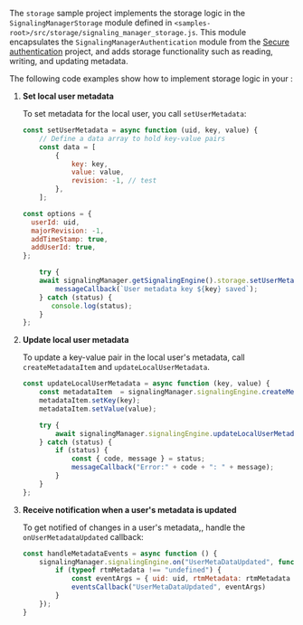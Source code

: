 <PlatformWrapper platform="web">

The <Vpd k="SDK" /> `storage` sample project implements the <Vpd k="NAME" /> storage logic in the `SignalingManagerStorage` module defined in `<samples-root>/src/storage/signaling_manager_storage.js`. This module encapsulates the `SignalingManagerAuthentication` module from the [Secure authentication](../get-started/authentication-workflow) project, and adds storage functionality such as reading, writing, and updating metadata.

The following code examples show how to implement storage logic in your <Vpd k="NAME" /> <Vpl k="CLIENT" />:

1. **Set local user metadata**

    To set metadata for the local user, you call `setUserMetadata`: 

    ```javascript
    const setUserMetadata = async function (uid, key, value) {
        // Define a data array to hold key-value pairs
        const data = [
            {
                key: key,
                value: value,
                revision: -1, // test
            },
        ];

    const options = {
      userId: uid,
      majorRevision: -1,
      addTimeStamp: true,
      addUserId: true,
    };

        try {
        await signalingManager.getSignalingEngine().storage.setUserMetadata(data, options);
            messageCallback(`User metadata key ${key} saved`);
        } catch (status) {
           console.log(status);
        }
    };
    ```

1. **Update local user metadata**

    To update a key-value pair in the local user's metadata, call `createMetadataItem` and `updateLocalUserMetadata`. 

    ```javascript
    const updateLocalUserMetadata = async function (key, value) {
        const metadataItem  = signalingManager.signalingEngine.createMetadataItem();
        metadataItem.setKey(key);
        metadataItem.setValue(value);

        try {
            await signalingManager.signalingEngine.updateLocalUserMetadata([metadataItem]);
        } catch (status) {
            if (status) {
                const { code, message } = status;
                messageCallback("Error:" + code + ": " + message);
            }
        }
    };
    ```

1. **Receive notification when a user's metadata is updated**

    To get notified of changes in a user's metadata,, handle the `onUserMetadataUpdated` callback:

    ```javascript
    const handleMetadataEvents = async function () {
        signalingManager.signalingEngine.on("UserMetaDataUpdated", function (uid, rtmMetadata) {
            if (typeof rtmMetadata !== "undefined") {
                const eventArgs = { uid: uid, rtmMetadata: rtmMetadata }
                eventsCallback("UserMetaDataUpdated", eventArgs)
            }
        });   
    }
    ```

</PlatformWrapper>